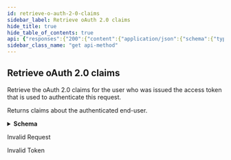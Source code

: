 ```yaml
---
id: retrieve-o-auth-2-0-claims
sidebar_label: Retrieve oAuth 2.0 claims
hide_title: true
hide_table_of_contents: true
api: {"responses":{"200":{"content":{"application/json":{"schema":{"type":"object","properties":{"sub":{"description":"Subject - Identifier for the user at the Issuer","type":"string"},"name":{"description":"Full name in displayable form including all name parts, possibly including titles and suffixes","type":"string"},"given_name":{"description":"Given name(s) or first name(s)","type":"string"},"family_name":{"description":"Surname(s) or last name(s)","type":"string"},"email":{"description":"e-mail address","type":"string"}}}}},"description":"Returns claims about the authenticated end-user."},"400":{"description":"Invalid Request"},"401":{"description":"Invalid Token"}},"security":[{"Bearer":[]}],"description":"Retrieve the oAuth 2.0  claims for the user who was issued \nthe access token that is used to authenticate this request.\n","tags":["AuthService"],"operationId":"get-auth-v1-oauth2-userinfo","method":"get","path":"/auth/v1/oauth2/userinfo","servers":[{"url":"https://auth.apps.paloaltonetworks.com"}],"securitySchemes":{"Basic":{"type":"http","scheme":"basic"},"Bearer":{"type":"http","scheme":"bearer"}},"info":{"title":"Authentication Service API","version":"1.0","description":"This service is used to obtain access tokens, and inspect user information\nfound on the access token.\n","contact":{}},"postman":{"name":"Retrieve oAuth 2.0 claims","description":{"content":"Retrieve the oAuth 2.0  claims for the user who was issued \nthe access token that is used to authenticate this request.\n","type":"text/plain"},"url":{"path":["auth","v1","oauth2","userinfo"],"host":["{{baseUrl}}"],"query":[],"variable":[]},"header":[{"key":"Accept","value":"application/json"}],"method":"GET","auth":{"type":"bearer","bearer":[{"type":"any","value":"<Bearer Token>","key":"token"}]}}}
sidebar_class_name: "get api-method"
---
```



## Retrieve oAuth 2.0 claims



Retrieve the oAuth 2.0  claims for the user who was issued 
the access token that is used to authenticate this request.


<div><Tabs><TabItem label={"200"} value={"200"}><div>

Returns claims about the authenticated end-user.

</div><div><details style={{}}><summary style={{"textAlign":"left"}}><strong>Schema</strong></summary><div style={{"textAlign":"left","marginLeft":"1rem"}}></div><ul style={{"marginLeft":"1rem"}}><SchemaItem collapsible={false} name={"sub"} required={false} schemaDescription={"Subject - Identifier for the user at the Issuer"} schemaName={"string"} qualifierMessage={undefined}></SchemaItem><SchemaItem collapsible={false} name={"name"} required={false} schemaDescription={"Full name in displayable form including all name parts, possibly including titles and suffixes"} schemaName={"string"} qualifierMessage={undefined}></SchemaItem><SchemaItem collapsible={false} name={"given_name"} required={false} schemaDescription={"Given name(s) or first name(s)"} schemaName={"string"} qualifierMessage={undefined}></SchemaItem><SchemaItem collapsible={false} name={"family_name"} required={false} schemaDescription={"Surname(s) or last name(s)"} schemaName={"string"} qualifierMessage={undefined}></SchemaItem><SchemaItem collapsible={false} name={"email"} required={false} schemaDescription={"e-mail address"} schemaName={"string"} qualifierMessage={undefined}></SchemaItem></ul></details></div></TabItem><TabItem label={"400"} value={"400"}><div>

Invalid Request

</div><div></div></TabItem><TabItem label={"401"} value={"401"}><div>

Invalid Token

</div><div></div></TabItem></Tabs></div>
      